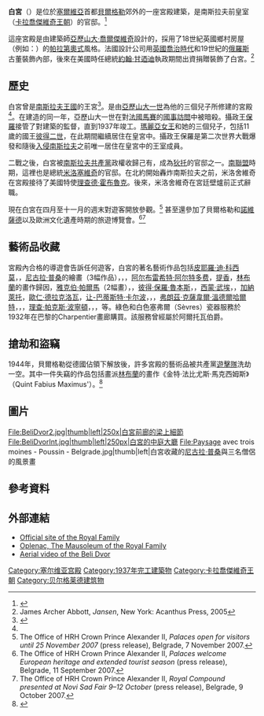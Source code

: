 {{Infobox building
|name                 = 白宮
|native_name          = Бели двор / Beli dvor
|image                = Beli dvor.jpg
|image-size           =
|caption              = 貝爾格勒白宮
|map_type             = 
| architectural_style = [[帕拉第奧式建築|帕拉第奧式]]
| structural_system   = 
| cost                = 
| location            = [[貝爾格勒|貝爾格勒]]{{link-en|德丁尼耶|Dedinje}}
| client              = 
| owner               = [[塞爾維亞政府|塞爾維亞政府]]
| location_country    = 塞爾維亞
| coordinates         = {{coord|44|46|13.37|N|20|26|55.57|E|display=inline}}
| start_date          = 1934
| completion_date     = 1937
| inauguration_date   = 
| demolition_date     =
| floor_count         = 
| floor_area          = 
| architect           = [[亞歷山大·喬爾傑維奇_(建築師)|亞歷山大·喬爾傑維奇]]
}}

'''白宮'''（{{lang-sr|Бели двор / Beli dvor}}）是位於[[塞爾維亞|塞爾維亞]]首都[[貝爾格勒|貝爾格勒]]{{link-en|德丁尼耶|Dedinje}}郊外的一座宮殿建築，是南斯拉夫前皇室（[[卡拉喬傑維奇王朝|卡拉喬傑維奇王朝]]）的官邸。<ref>{{cite web|url=http://www.royalfamily.org/?en_the-white-palace,25|title=The White Palace|publisher=royalfamily.org|access-date=July 12, 2013|archive-date=2018-12-02|archive-url=https://web.archive.org/web/20181202155211/http://www.royalfamily.org/?en_the-white-palace,25|dead-url=no}}</ref> 

這座宮殿是由建築師[[亞歷山大·喬爾傑維奇_(建築師)|亞歷山大·喬爾傑維奇]]設計的，採用了18世紀英國鄉村房屋（例如：{{link-en|迪奇利公園|Ditchley Park}}）的[[帕拉第奧式建築|帕拉第奧式]]風格。法國設計公司{{link-en|梅森·揚森|Maison Jansen}}用[[喬治時代建築|英國喬治時代]]和19世紀的[[俄羅斯帝國|俄羅斯]]古董裝飾內部，後來在美國時任總統[[約翰·甘迺迪|約翰·甘迺迪]]執政期間出資捐贈裝飾了白宮。<ref>James Archer Abbott, ''Jansen'', New York: Acanthus Press, 2005</ref>

== 歷史 ==
白宮曾是[[南斯拉夫王國|南斯拉夫王國]]的王宮<ref name="palaces">{{cite web|url=http://www.royalfamily.org/?en_the-white-palace,25|title=The White Palace|publisher=royalfamily.org|accessdate=July 12, 2013|archive-date=2018-12-02|archive-url=https://web.archive.org/web/20181202155211/http://www.royalfamily.org/?en_the-white-palace,25|dead-url=no}}</ref>。是由[[亞歷山大一世_(南斯拉夫)|亞歷山大一世]]為他的三個兒子所修建的宮殿<ref name="palaces"/>。在建造的同一年，亞歷山大一世在對[[法國|法國]][[馬賽|馬賽]]的[[國事訪問|國事訪問]]中被暗殺。攝政王[[保羅親王_(南斯拉夫)|保羅]]接管了對建築的監督，直到1937年竣工。[[羅馬尼亞的瑪麗亞_(1900-1961)|瑪麗亞女王]]和她的三個兒子，包括11歲的國王[[彼得二世_(南斯拉夫)|彼得二世]]，在此期間繼續居住在皇宮中。攝政王保羅是第二次世界大戰爆發和隨後[[入侵南斯拉夫|入侵南斯拉夫]]之前唯一居住在皇宮中的王室成員。

二戰之後，白宮被[[南斯拉夫共產黨|南斯拉夫共產黨]]政權收歸己有，成為[[狄托|狄托]]的官邸之一。[[南聯盟|南聯盟]]時期，這裡也是總統[[米洛塞維奇|米洛塞維奇]]的官邸。在北約開始轟炸南斯拉夫之前，米洛舍維奇在宮殿接待了美國特使[[理查德·霍布魯克|理查德·霍布魯克]]。後來，米洛舍維奇在宮廷壁爐前正式辭職。

現在白宮在四月至十一月的週末對遊客開放參觀。<ref>The Office of HRH Crown Prince Alexander II, ''Palaces open for visitors until 25 November 2007'' (press release), Belgrade, 7 November 2007.</ref>
甚至還參加了貝爾格勒和[[諾維薩德|諾維薩德]]以及歐洲文化遺產時期的旅遊博覽會。<ref>The Office of HRH Crown Prince Alexander II, ''Palaces welcome European heritage and extended tourist season'' (press release), Belgrade, 11 September 2007.</ref><ref>The Office of HRH Crown Prince Alexander II, ''Royal Compound presented at Novi Sad Fair 9–12 October'' (press release), Belgrade, 9 October 2007.</ref>

== 藝術品收藏 ==
宮殿內合格的導遊會告訴任何遊客，白宮的著名藝術作品包括[[皮耶羅·迪·科西莫|皮耶羅·迪·科西莫]]，{{link-en|比亞焦·安東尼奧|Biagio d'Antonio}}，[[尼古拉·普桑|尼古拉·普桑]]的繪畫（3幅作品），{{link-en|喬凡尼·賈利安尼|Giovanni Cariani}}，{{link-en|塞巴斯蒂安·布林東|Sébastien Bourdon}}，[[阿尔布雷希特·阿尔特多费|阿尔布雷希特·阿尔特多费]]，[[提香|提香]]，[[林布蘭|林布蘭]]的畫作歸因，[[雅克伯·帕爾馬|雅克伯·帕爾馬]]（2幅畫），{{link-en|卡洛·卡利亞里|Carlo Caliari}}，[[彼得·保羅·魯本斯|彼得·保羅·魯本斯]]，{{link-en|卡雷爾·法布里修斯|Carel Fabritius}}，[[西蒙·武埃|西蒙·武埃]]，{{link-en|老揚·勃魯蓋爾|Jan Brueghel the Elder}}，[[加納萊托|加納萊托]]，[[歐仁·德拉克洛瓦|歐仁·德拉克洛瓦]]，[[让-巴蒂斯特·卡尔波|让-巴蒂斯特·卡尔波]]，{{link-en|朱塞佩·克雷斯皮|Giuseppe Crespi}}，{{link-en|尼古拉·格里格雷斯庫|Nicolae Grigorescu}}，[[弗朗茲·克薩韋爾·溫德爾哈爾特|弗朗茲·克薩韋爾·溫德爾哈爾特]]，{{link-en|歐仁·弗羅芒坦|Eugène Fromentin}}，{{link-en|加斯帕德·杜格|Gaspard Dughet}}，[[理查·帕克斯·波寧頓|理查·帕克斯·波寧頓]]，{{link-en|德朱拉·傑克賽奇|Đura Jakšić}}，{{link-en|伊萬·梅斯特羅維奇|Ivan Meštrović}}，{{link-en|弗拉霍·布克瓦|Vlaho Bukovac}}等。綠色和白色塞弗爾（Sèvres）瓷器服務於1932年在巴黎的Charpentier畫廊購買。該服務曾經屬於阿爾托瓦伯爵。

== 搶劫和盜竊 ==
1944年，貝爾格勒從德國佔領下解放後，許多宮殿的藝術品被共產黨[[南斯拉夫人民解放軍和遊擊隊|遊擊隊]]洗劫一空。其中一件失竊的作品包括畫派[[林布蘭|林布蘭]]的畫作《金特·法比尤斯·馬克西姆斯》（Quint Fabius Maximus'）。<ref>{{cite web |url=http://www.akter.co.rs/drutvo/3911-tajne-dvora-karadjordjevica.html |title=Archived copy |access-date=2011-09-27 |url-status=dead |archive-url=https://web.archive.org/web/20110912104903/http://www.akter.co.rs/drutvo/3911-tajne-dvora-karadjordjevica.html |archive-date=2011-09-12 }}</ref>

== 圖片 ==
<gallery class="left">
File:BeliDvor2.jpg|thumb|left|250x|白宮前廊的梁上細節
File:BeliDvorInt.jpg|thumb|left|250px|白宮的中庭大廳
File:Paysage avec trois moines - Poussin - Belgrade.jpg|thumb|left|白宮收藏的[[尼古拉·普桑|尼古拉·普桑]]與三名僧侶的風景畫
</gallery>

==參考資料==
{{Reflist}}

==外部連結==
{{Commons category|Beli dvor}}
*[http://www.royalfamily.org/ Official site of the Royal Family] {{Wayback|url=http://www.royalfamily.org/ |date=20160205071304 }}
*[http://www.oplenac.rs/ Oplenac, The Mausoleum of the Royal Family] {{Wayback|url=http://www.oplenac.rs/ |date=20130603071758 }}
*[http://vimeo.com/28748181 Aerial video of the Beli Dvor] {{Wayback|url=http://vimeo.com/28748181 |date=20150118164347 }}

{{coord|display=title}}

[[Category:塞尔维亚宫殿|Category:塞尔维亚宫殿]]
[[Category:1937年完工建築物|Category:1937年完工建築物]]
[[Category:卡拉喬傑維奇王朝|Category:卡拉喬傑維奇王朝]]
[[Category:贝尔格莱德建筑物|Category:贝尔格莱德建筑物]]